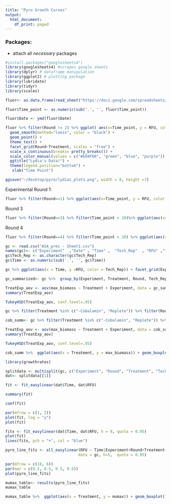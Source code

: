 ```yaml
---
title: "Pyro Growth Curves"
output:
  html_document:
    df_print: paged
---
```


### Packages:
- attach all *necessary* packages

```r
#install.packages("googlesheets4")
library(googlesheets4) #scrapes google sheets
library(dplyr) # dataframe manipulation
library(ggplot2) # plotting package
library(lubridate)
library(tidyr)
library(scales)
```

```r
fluor<- as.data.frame(read_sheet("https://docs.google.com/spreadsheets/d/1iD3GXey2Rg31hJI7V125ByjyR8TPvAD1kbDD4dR87VE/edit?usp=sharing"))

fluor$Time_point <- as.numeric(sub('.', '', fluor$Time_point))

fluor$Date <- ymd(fluor$Date)
```

```r
fluor %>% filter(Round != 2) %>% ggplot( aes(x=Time_point, y = RFU, color= Treatment, shape = Treatment)) + 
  geom_smooth(method="loess", color = "black") +
  geom_point() +
  theme_test() +
  facet_grid(Round~Treatment, scales = "free") +
  scale_x_continuous(breaks= pretty_breaks()) +
  scale_color_manual(values = c("#E69F00", "green", "blue", "purple")) +
  ggtitle("Lydia's Data!") +
  theme(legend.position="bottom") +
   xlab("Time Point")
```

```r
ggsave("~/desktop/pyro/lydias_plot1.png", width = 8, height =7)
```



Experimental Round 1:

```r
fluor %>% filter(Round==1) %>% ggplot(aes(x=Time_point, y = RFU, color = Treatment)) + geom_point() + facet_grid(Tech_Rep~Treatment, scales = "free") + scale_x_continuous(breaks= pretty_breaks())
```

Round 3

```r
fluor %>% filter(Round==3) %>% filter(Time_point < 20)%>% ggplot(aes(x=Time_point, y = RFU, color = Treatment)) + geom_point() + facet_grid(Tech_Rep~Treatment, scales = "free") + scale_x_continuous(breaks= pretty_breaks())
```

Round 4

```r
fluor %>% filter(Round==4) %>% filter(Time_point < 20) %>% ggplot(aes(x=Time_point, y = RFU, color = Treatment)) + geom_point() + facet_grid(Tech_Rep~Treatment, scales = "free") + scale_x_continuous(breaks= pretty_breaks())
```




```r
gc <- read.csv("ASA_pres - Sheet1.csv")
names(gc)<- c("Experiment"  ,"Date" , "Time" ,  "Tech_Rep"  , "RFU" ,"Treatment", "Round" )
gc$Tech_Rep <- as.character(gc$Tech_Rep)
gc$Time <- as.numeric(sub('.', '', gc$Time))

```



```r
gc %>% ggplot(aes(x = Time, y =RFU, color = Tech_Rep)) + facet_grid(Experiment~Treatment+Round, scales = "free") + geom_point()
```


```r
gc_summarized<- gc %>%  group_by(Experiment, Treatment, Round, Tech_Rep) %>% summarise(max_biomass = max(RFU))
```



```r
TreatExp_aov <- aov(max_biomass ~ Treatment + Experiment, data = gc_summarized)
summary(TreatExp_aov)
```

```r
TukeyHSD(TreatExp_aov, conf.level=.95)
```



```r
gc %>% filter(Treatment %in% c("-Cobalamin", "Replete")) %>% filter(Round == 1) %>% ggplot(aes(x = Time, y =RFU, color = Tech_Rep)) + facet_grid(Experiment~Treatment+Round, scales = "free") + geom_point()
```


```r
cob_summ<- gc %>% filter(Treatment %in% c("-Cobalamin", "Replete")) %>% filter(Round == 1) %>%  group_by(Experiment, Treatment, Round, Tech_Rep) %>% summarise(max_biomass = max(RFU))
```


```r
TreatExp_aov <- aov(max_biomass ~ Treatment + Experiment, data = cob_summ)
summary(TreatExp_aov)
```

```r
TukeyHSD(TreatExp_aov, conf.level=.95)
```

```r
cob_summ %>%  ggplot(aes(x = Treatment, y = max_biomass)) + geom_boxplot() + facet_grid(~Experiment)
```


```r
library(growthrates)
```

```r
splitdata <- multisplit(gc, c("Experiment", "Round", "Treatment", "Tech_Rep"))
dat<- splitdata[[1]]
```


```r
fit <- fit_easylinear(dat$Time, dat$RFU)
```


```r
summary(fit)
```
```r
coef(fit)
```

```r
par(mfrow = c(1, 2))
plot(fit, log = "y")
plot(fit)
```


```r
fitx <- fit_easylinear(dat$Time, dat$RFU, h = 8, quota = 0.95)
plot(fit)
lines(fitx, pch = "+", col = "blue")
```



```r
pyro_line_fits <- all_easylinear(RFU ~ Time|Experiment+Round+Treatment+Tech_Rep,
                                data = gc, h=5,  quota = 0.95)
```
```r
par(mfrow = c(18, 6))
par(mar = c(0.5, 0.5, 0.5, 0.5))
plot(pyro_line_fits)
```





```r
mumax_table<- results(pyro_line_fits)
mumax_table
```


```r
mumax_table %>%  ggplot(aes(x = Treatment, y = mumax)) + geom_boxplot() + facet_grid(Experiment~Round)
```


